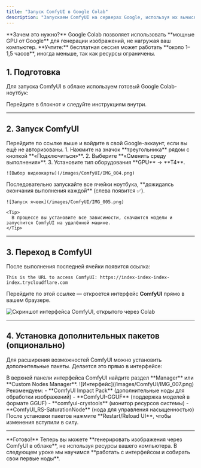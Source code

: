 ```yaml
---
title: "Запуск ComfyUI в Google Colab"
description: "Запускаем ComfyUI на серверах Google, используя их вычислительные мощности."
---
```


<Info>
  **Зачем это нужно?**  
  Google Colab позволяет использовать **мощные GPU от Google** для генерации изображений, не нагружая ваш компьютер.  
  **Учтите:** бесплатная сессия может работать **около 1–1,5 часов**, иногда меньше, так как ресурсы ограничены.
</Info>

## 1. Подготовка

Для запуска ComfyUI в облаке используем готовый Google Colab-ноутбук:

<Card title="Открыть Google Colab" icon="rocket" horizontal href="https://colab.research.google.com/drive/1LA9onaPdpN3qYZwoIyIpSp9Y09GiiceV?usp=sharing">
  Перейдите в блокнот и следуйте инструкциям внутри.
</Card>

---

## 2. Запуск ComfyUI

<Steps>
  <Step title="Откройте блокнот и войдите в Google-аккаунт">
    Перейдите по ссылке выше и войдите в свой Google-аккаунт, если вы ещё не авторизованы.
  </Step>

  <Step title="Выберите среду с GPU">
    1. Нажмите на значок **треугольника** рядом с кнопкой **«Подключиться»**.  
    2. Выберите **«Сменить среду выполнения»**.  
    3. Установите тип оборудования **GPU** → **T4**.  

    ![Выбор видеокарты](/images/ComfyUI/IMG_004.png)
  </Step>

  <Step title="Подключитесь и выполните все ячейки">
    Последовательно запускайте все ячейки ноутбука, **дожидаясь окончания выполнения каждой** (слева появится ✅).  

    ![Запуск ячеек](/images/ComfyUI/IMG_005.png)

    <Tip>
      В процессе вы установите все зависимости, скачаются модели и запустится ComfyUI на удалённой машине.
    </Tip>
  </Step>
</Steps>

---

## 3. Переход в ComfyUI

После выполнения последней ячейки появится ссылка:

```
This is the URL to access ComfyUI: https://index-index-index-index.trycloudflare.com 
```


Перейдите по этой ссылке — откроется интерфейс **ComfyUI** прямо в вашем браузере.

![Скриншот интерфейса ComfyUI, открытого через Colab](/images/ComfyUI/IMG_006.png)

---

## 4. Установка дополнительных пакетов (опционально)

Для расширения возможностей ComfyUI можно установить дополнительные пакеты. Делается это прямо в интерфейсе:

<Steps>
  <Step title="Откройте вкладку 'Manager'">
    В верхней панели интерфейса ComfyUI найдите раздел **Manager** или **Custom Nodes Manager**.
    ![Интерфейс](/images/ComfyUI/IMG_007.png)
  </Step>

  <Step title="Установите нужные пакеты">
    Рекомендуем:
    - **ComfyUI Impact Pack** (дополнительные ноды для обработки изображений)
    - **ComfyUI-GGUF** (поддержка моделей в формате GGUF)
    - **comfyui-crystools** (монитор ресурсов системы)
    - **ComfyUI_RS-SaturationNode** (нода для управления насыщенностью)
  </Step>

  <Step title="Перезапустите ComfyUI">
    После установки пакетов нажмите **Restart/Reload UI**, чтобы изменения вступили в силу.
  </Step>
</Steps>

---

<Note>
  **Готово!** Теперь вы можете **генерировать изображения через ComfyUI в облаке**, не используя ресурсы вашего компьютера.  
  В следующем уроке мы научимся **работать с интерфейсом и собирать свои первые ноды**.
</Note>